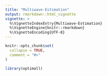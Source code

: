 ```yaml
---
title: "Multiwave-Estimation"
output: rmarkdown::html_vignette
vignette: >
  %\VignetteIndexEntry{Multiwave-Estimation}
  %\VignetteEngine{knitr::rmarkdown}
  %\VignetteEncoding{UTF-8}
---
```


```r
knitr::opts_chunk$set(
  collapse = TRUE,
  comment = "#>"
)
```

```r
library(optimall)
```
